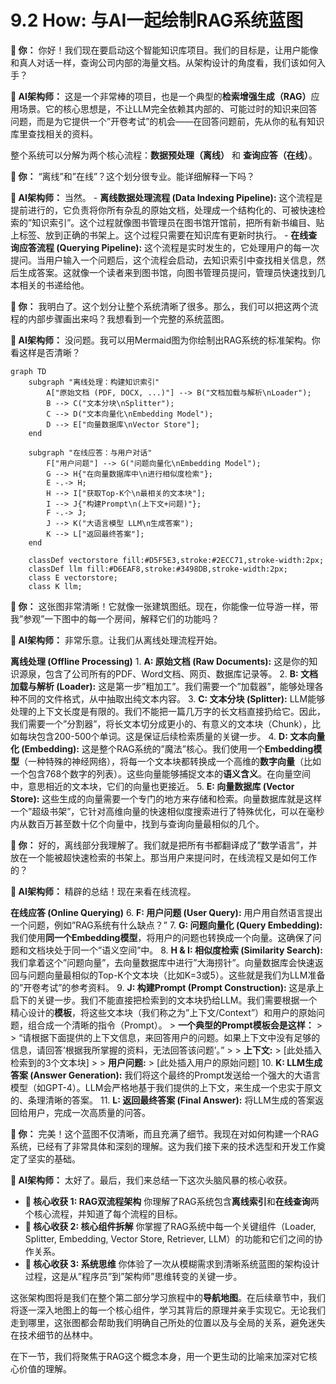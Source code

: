 # 9.2 How: 与AI一起绘制RAG系统蓝图

::: {.callout-note title="与AI的探索之旅"}

**👤 你：**
你好！我们现在要启动这个智能知识库项目。我们的目标是，让用户能像和真人对话一样，查询公司内部的海量文档。从架构设计的角度看，我们该如何入手？

**🤖 AI架构师：**
这是一个非常棒的项目，也是一个典型的**检索增强生成（RAG）**应用场景。它的核心思想是，不让LLM完全依赖其内部的、可能过时的知识来回答问题，而是为它提供一个"开卷考试"的机会——在回答问题前，先从你的私有知识库里查找相关的资料。

整个系统可以分解为两个核心流程：**数据预处理（离线）** 和 **查询应答（在线）**。

**👤 你：**
"离线"和"在线"？这个划分很专业。能详细解释一下吗？

**🤖 AI架构师：**
当然。
-   **离线数据处理流程 (Data Indexing Pipeline):** 这个流程是提前进行的，它负责将你所有杂乱的原始文档，处理成一个结构化的、可被快速检索的"知识索引"。这个过程就像图书管理员在图书馆开馆前，把所有新书编目、贴上标签、放到正确的书架上。这个过程只需要在知识库有更新时执行。
-   **在线查询应答流程 (Querying Pipeline):** 这个流程是实时发生的，它处理用户的每一次提问。当用户输入一个问题后，这个流程会启动，去知识索引中查找相关信息，然后生成答案。这就像一个读者来到图书馆，向图书管理员提问，管理员快速找到几本相关的书递给他。

**👤 你：**
我明白了。这个划分让整个系统清晰了很多。那么，我们可以把这两个流程的内部步骤画出来吗？我想看到一个完整的系统蓝图。

**🤖 AI架构师：**
没问题。我可以用Mermaid图为你绘制出RAG系统的标准架构。你看这样是否清晰？

```mermaid
graph TD
    subgraph "离线处理：构建知识索引"
        A["原始文档 (PDF, DOCX, ...)"] --> B("文档加载与解析\nLoader");
        B --> C("文本分块\nSplitter");
        C --> D("文本向量化\nEmbedding Model");
        D --> E["向量数据库\nVector Store"];
    end

    subgraph "在线应答：与用户对话"
        F["用户问题"] --> G("问题向量化\nEmbedding Model");
        G --> H{"在向量数据库中\n进行相似度检索"};
        E -.-> H;
        H --> I["获取Top-K个\n最相关的文本块"];
        I --> J{"构建Prompt\n(上下文+问题)"};
        F -.-> J;
        J --> K("大语言模型 LLM\n生成答案");
        K --> L["返回最终答案"];
    end

    classDef vectorstore fill:#D5F5E3,stroke:#2ECC71,stroke-width:2px;
    classDef llm fill:#D6EAF8,stroke:#3498DB,stroke-width:2px;
    class E vectorstore;
    class K llm;
```

**👤 你：**
这张图非常清晰！它就像一张建筑图纸。现在，你能像一位导游一样，带我"参观"一下图中的每一个房间，解释它们的功能吗？

**🤖 AI架构师：**
非常乐意。让我们从离线处理流程开始。

**离线处理 (Offline Processing)**
1.  **A: 原始文档 (Raw Documents):** 这是你的知识源泉，包含了公司所有的PDF、Word文档、网页、数据库记录等。
2.  **B: 文档加载与解析 (Loader):** 这是第一步"粗加工"。我们需要一个"加载器"，能够处理各种不同的文件格式，从中抽取出纯文本内容。
3.  **C: 文本分块 (Splitter):** LLM能够处理的上下文长度是有限的。我们不能把一篇几万字的长文档直接扔给它。因此，我们需要一个"分割器"，将长文本切分成更小的、有意义的文本块（Chunk），比如每块包含200-500个单词。这是保证后续检索质量的关键一步。
4.  **D: 文本向量化 (Embedding):** 这是整个RAG系统的"魔法"核心。我们使用一个**Embedding模型**（一种特殊的神经网络），将每一个文本块都转换成一个高维的**数字向量**（比如一个包含768个数字的列表）。这些向量能够捕捉文本的**语义含义**。在向量空间中，意思相近的文本块，它们的向量也更接近。
5.  **E: 向量数据库 (Vector Store):** 这些生成的向量需要一个专门的地方来存储和检索。向量数据库就是这样一个"超级书架"，它针对高维向量的快速相似度搜索进行了特殊优化，可以在毫秒内从数百万甚至数十亿个向量中，找到与查询向量最相似的几个。

**👤 你：**
好的，离线部分我理解了。我们就是把所有书都翻译成了"数学语言"，并放在一个能被超快速检索的书架上。那当用户来提问时，在线流程又是如何工作的？

**🤖 AI架构师：**
精辟的总结！现在来看在线流程。

**在线应答 (Online Querying)**
6.  **F: 用户问题 (User Query):** 用户用自然语言提出一个问题，例如"RAG系统有什么缺点？"
7.  **G: 问题向量化 (Query Embedding):** 我们使用**同一个Embedding模型**，将用户的问题也转换成一个向量。这确保了问题和文档块处于同一个"语义空间"中。
8.  **H & I: 相似度检索 (Similarity Search):** 我们拿着这个"问题向量"，去向量数据库中进行"大海捞针"。向量数据库会快速返回与问题向量最相似的Top-K个文本块（比如K=3或5）。这些就是我们为LLM准备的"开卷考试"的参考资料。
9.  **J: 构建Prompt (Prompt Construction):** 这是承上启下的关键一步。我们不能直接把检索到的文本块扔给LLM。我们需要根据一个精心设计的**模板**，将这些文本块（我们称之为"上下文/Context"）和用户的原始问题，组合成一个清晰的指令（Prompt）。
    > **一个典型的Prompt模板会是这样：**
    >
    > "请根据下面提供的上下文信息，来回答用户的问题。如果上下文中没有足够的信息，请回答'根据我所掌握的资料，无法回答该问题'。"
    >
    > **上下文:**
    > [此处插入检索到的3个文本块]
    >
    > **用户问题:**
    > [此处插入用户的原始问题]
10. **K: LLM生成答案 (Answer Generation):** 我们将这个最终的Prompt发送给一个强大的大语言模型（如GPT-4）。LLM会严格地基于我们提供的上下文，来生成一个忠实于原文的、条理清晰的答案。
11. **L: 返回最终答案 (Final Answer):** 将LLM生成的答案返回给用户，完成一次高质量的问答。

**👤 你：**
完美！这个蓝图不仅清晰，而且充满了细节。我现在对如何构建一个RAG系统，已经有了非常具体和深刻的理解。这为我们接下来的技术选型和开发工作奠定了坚实的基础。

**🤖 AI架构师：**
太好了。最后，我们来总结一下这次头脑风暴的核心收获。

-   **🎯 核心收获 1: RAG双流程架构**
    你理解了RAG系统包含**离线索引**和**在线查询**两个核心流程，并知道了每个流程的目标。
-   **🎯 核心收获 2: 核心组件拆解**
    你掌握了RAG系统中每一个关键组件（Loader, Splitter, Embedding, Vector Store, Retriever, LLM）的功能和它们之间的协作关系。
-   **🎯 核心收获 3: 系统思维**
    你体验了一次从模糊需求到清晰系统蓝图的架构设计过程，这是从"程序员"到"架构师"思维转变的关键一步。

这张架构图将是我们在整个第二部分学习旅程中的**导航地图**。在后续章节中，我们将逐一深入地图上的每一个核心组件，学习其背后的原理并亲手实现它。无论我们走到哪里，这张图都会帮助我们明确自己所处的位置以及与全局的关系，避免迷失在技术细节的丛林中。

:::

在下一节，我们将聚焦于RAG这个概念本身，用一个更生动的比喻来加深对它核心价值的理解。 